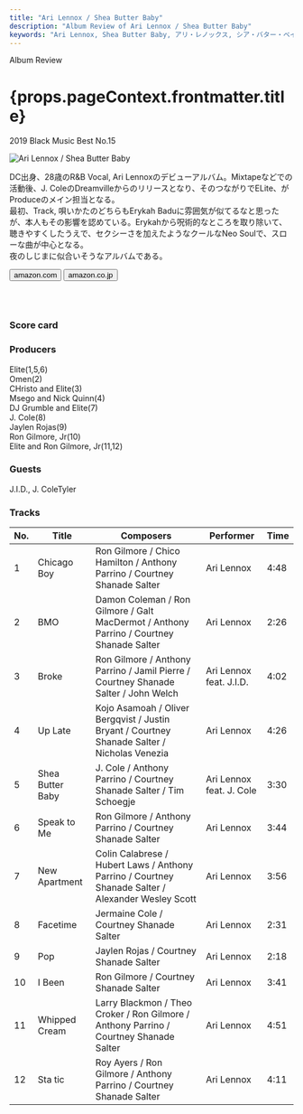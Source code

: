 ```yaml
---
title: "Ari Lennox / Shea Butter Baby"
description: "Album Review of Ari Lennox / Shea Butter Baby"
keywords: "Ari Lennox, Shea Butter Baby, アリ・レノックス, シア・バター・ベイビー"
---
```





<p className="largeP">Album Review</p>
<h1 className="h1--no--margin">{props.pageContext.frontmatter.title}</h1>
<p className="largeP">
  <Link to="/best50/2019/">2019 Black Music Best No.15</Link>
</p>

<Row  className="image-card-group">
	<Column colMd={3} colLg={4} noGutterMdLeft="">
       <ImageCard>

![Ari Lennox / Shea Butter Baby](../../images/cd/arilennox1L.jpg)

</ImageCard>
	</Column>
	<Column colMd={4} colLg={8} noGutterMdLeft="">
	<p>
	  DC出身、28歳のR&amp;B Vocal, Ari Lennoxのデビューアルバム。Mixtapeなどでの活動後、J. ColeのDreamvilleからのリリースとなり、そのつながりでELite、がProduceのメイン担当となる。
    <br/>最初、Track, 唄いかたのどちらもErykah Baduに雰囲気が似てるなと思ったが、本人もその影響を認めている。Erykahから呪術的なところを取り除いて、聴きやすくしたうえで、セクシーさを加えたようなクールなNeo Soulで、スローな曲が中心となる。
    <br/>夜のしじまに似合いそうなアルバムである。
	</p>
  <div>
	  <Button className="button-right-mergin"  href="https://amzn.to/2ZSKjRH" renderIcon={ArrowUpRight} size='sm' kind='primary'>
      amazon.com
    </Button>
     <Button className="button-right-mergin"  href="https://amzn.to/3gDKgz8" renderIcon={ArrowUpRight} size='sm' kind='secondary'>
      amazon.co.jp
    </Button>
	</div>
	<a style="display:inline-block;overflow:hidden;background:url(https://linkmaker.itunes.apple.com/ja-jp/lockup.svg?releaseDate=2019-05-07&kind=album&bubble=apple_music&style=mono-black) no-repeat;width:180px;height:45px;" href="https://geo.music.apple.com/jp/album/shea-butter-baby/1462482035?mt=1&app=music&ls=1&at=11lcug"></a>
	</Column>
</Row>
<Row >
  <Column colMd={4} colLg={4} noGutterMdLeft="">
    <div>
      <h3>Score card</h3>
	    <SliderJS1 value="5" />
      <SliderJS2 value="2" />
	    <SliderJS3 value="1" />
      <SliderJS4 value="8" />
    </div>
  </Column>
  <Column colMd={4} colLg={8} noGutterMdLeft="">
    <div>
      <h3>Producers</h3>
      <p>
      Elite(1,5,6)
      <br/>Omen(2)
      <br/>CHristo and Elite(3)
      <br/>Msego and Nick Quinn(4)
      <br/>DJ Grumble and Elite(7)
      <br/>J. Cole(8)
      <br/>Jaylen Rojas(9)
      <br/>Ron Gilmore, Jr(10)
      <br/>Elite and Ron Gilmore, Jr(11,12)
      </p>
      <h3>Guests</h3>
      <p>
        J.I.D., J. ColeTyler
      </p>
    </div>
  </Column>
</Row>

<h3>Tracks</h3>

| No. | Title            | Composers                                                                                          | Performer                | Time |
| --- | ---------------- | -------------------------------------------------------------------------------------------------- | ------------------------ | ---- |
| 1   | Chicago Boy      | Ron Gilmore / Chico Hamilton / Anthony Parrino / Courtney Shanade Salter                           | Ari Lennox               | 4:48 |
| 2   | BMO              | Damon Coleman / Ron Gilmore / Galt MacDermot / Anthony Parrino / Courtney Shanade Salter           | Ari Lennox               | 2:26 |
| 3   | Broke            | Ron Gilmore / Anthony Parrino / Jamil Pierre / Courtney Shanade Salter / John Welch                | Ari Lennox feat. J.I.D.  | 4:02 |
| 4   | Up Late          | Kojo Asamoah / Oliver Bergqvist / Justin Bryant / Courtney Shanade Salter / Nicholas Venezia       | Ari Lennox               | 4:26 |
| 5   | Shea Butter Baby | J. Cole / Anthony Parrino / Courtney Shanade Salter / Tim Schoegje                                 | Ari Lennox feat. J. Cole | 3:30 |
| 6   | Speak to Me      | Ron Gilmore / Anthony Parrino / Courtney Shanade Salter                                            | Ari Lennox               | 3:44 |
| 7   | New Apartment    | Colin Calabrese / Hubert Laws / Anthony Parrino / Courtney Shanade Salter / Alexander Wesley Scott | Ari Lennox               | 3:56 |
| 8   | Facetime         | Jermaine Cole / Courtney Shanade Salter                                                            | Ari Lennox               | 2:31 |
| 9   | Pop              | Jaylen Rojas / Courtney Shanade Salter                                                             | Ari Lennox               | 2:18 |
| 10  | I Been           | Ron Gilmore / Courtney Shanade Salter                                                              | Ari Lennox               | 3:41 |
| 11  | Whipped Cream    | Larry Blackmon / Theo Croker / Ron Gilmore / Anthony Parrino / Courtney Shanade Salter             | Ari Lennox               | 4:51 |
| 12  | Sta tic          | Roy Ayers / Ron Gilmore / Anthony Parrino / Courtney Shanade Salter                                | Ari Lennox               | 4:11 |
